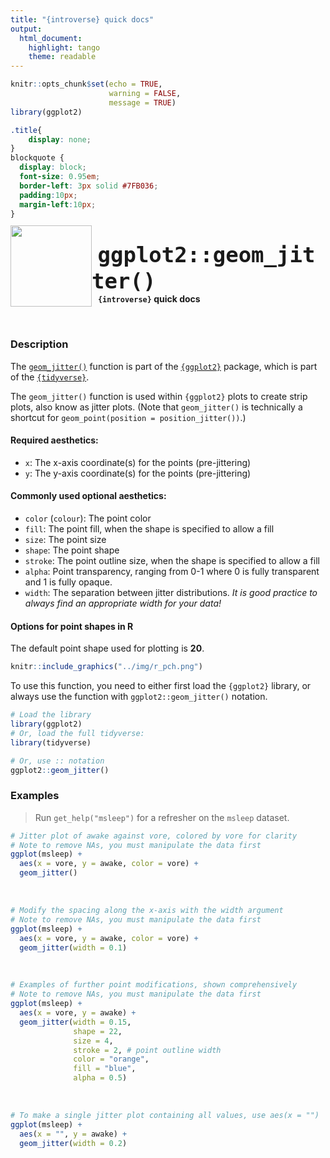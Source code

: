 ```yaml
---
title: "{introverse} quick docs"
output: 
  html_document:
    highlight: tango
    theme: readable
---
```



```r
knitr::opts_chunk$set(echo = TRUE, 
                      warning = FALSE, 
                      message = TRUE)
library(ggplot2)
```

```css
.title{
    display: none;
}
blockquote {
  display: block;
  font-size: 0.95em;
  border-left: 3px solid #7FB036;
  padding:10px;
  margin-left:10px;
}
```

<div>
<br>
 <img src = "logo.png" style = "float:left;height:130px;margin-top:-20px;">
 <span style = "font-weight:bold;font-size:40px;"> 
  &nbsp;<code>ggplot2::geom_jitter()</code>
 </span>
 <br>
 <b>&nbsp;&nbsp;&nbsp;<code>{introverse}</code> quick docs</b>
</div>
<br>

### Description

The [`geom_jitter()`](https://ggplot2.tidyverse.org/reference/geom_jitter.html) function is part of the [`{ggplot2}`](https://ggplot2.tidyverse.org/) package, which is part of the [`{tidyverse}`](https://www.tidyverse.org/).

The `geom_jitter()` function is used within `{ggplot2}` plots to create strip plots, also know as jitter plots. (Note that `geom_jitter()` is technically a shortcut for `geom_point(position = position_jitter())`.)

#### Required aesthetics:

+ `x`: The x-axis coordinate(s) for the points (pre-jittering)
+ `y`: The y-axis coordinate(s) for the points (pre-jittering)
 

#### Commonly used optional aesthetics:

+ `color` (`colour`): The point color
+ `fill`: The point fill, when the shape is specified to allow a fill 
+ `size`: The point size
+ `shape`: The point shape
+ `stroke`: The point outline size, when the shape is specified to allow a fill 
+ `alpha`: Point transparency, ranging from 0-1 where 0 is fully transparent and 1 is fully opaque.
+ `width`: The separation between jitter distributions. _It is good practice to always find an appropriate width for your data!_

#### Options for point shapes in R

The default point shape used for plotting is **20**.

```r
knitr::include_graphics("../img/r_pch.png")
```



<!-- Add the following if the topic is a function that does NOT come with base R, and uncomment/fill in the subsequent multiline HTML comment: -->
To use this function, you need to either first load the `{ggplot2}` library, or always use the function with `ggplot2::geom_jitter()` notation.

```r
# Load the library
library(ggplot2)
# Or, load the full tidyverse:
library(tidyverse)

# Or, use :: notation
ggplot2::geom_jitter()
```



### Examples

> Run `get_help("msleep")` for a refresher on the `msleep` dataset.

```r
# Jitter plot of awake against vore, colored by vore for clarity
# Note to remove NAs, you must manipulate the data first
ggplot(msleep) + 
  aes(x = vore, y = awake, color = vore) + 
  geom_jitter()
```

<br>

```r
# Modify the spacing along the x-axis with the width argument
# Note to remove NAs, you must manipulate the data first
ggplot(msleep) + 
  aes(x = vore, y = awake, color = vore) + 
  geom_jitter(width = 0.1)
```

<br>

```r
# Examples of further point modifications, shown comprehensively
# Note to remove NAs, you must manipulate the data first
ggplot(msleep) + 
  aes(x = vore, y = awake) + 
  geom_jitter(width = 0.15,
              shape = 22,
              size = 4,
              stroke = 2, # point outline width
              color = "orange",
              fill = "blue",
              alpha = 0.5)
```

<br>

```r
# To make a single jitter plot containing all values, use aes(x = "")
ggplot(msleep) + 
  aes(x = "", y = awake) + 
  geom_jitter(width = 0.2)
```
